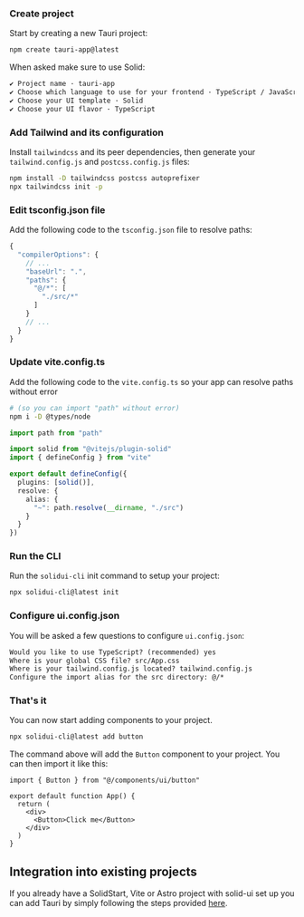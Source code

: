 
<MDXHeader title="Tauri" description="Install and configure Tauri." />

<Steps>

### Create project

Start by creating a new Tauri project:

```bash
npm create tauri-app@latest
```

When asked make sure to use Solid:

```txt showLineNumbers
✔ Project name · tauri-app
✔ Choose which language to use for your frontend · TypeScript / JavaScript
✔ Choose your UI template · Solid
✔ Choose your UI flavor · TypeScript
```

### Add Tailwind and its configuration

Install `tailwindcss` and its peer dependencies, then generate your `tailwind.config.js` and `postcss.config.js` files:

```bash
npm install -D tailwindcss postcss autoprefixer
npx tailwindcss init -p
```

### Edit tsconfig.json file

Add the following code to the `tsconfig.json` file to resolve paths:

```ts {4-9}
{
  "compilerOptions": {
    // ...
    "baseUrl": ".",
    "paths": {
      "@/*": [
        "./src/*"
      ]
    }
    // ...
  }
}
```

### Update vite.config.ts

Add the following code to the `vite.config.ts` so your app can resolve paths without error

```bash
# (so you can import "path" without error)
npm i -D @types/node
```

```ts
import path from "path"

import solid from "@vitejs/plugin-solid"
import { defineConfig } from "vite"

export default defineConfig({
  plugins: [solid()],
  resolve: {
    alias: {
      "~": path.resolve(__dirname, "./src")
    }
  }
})
```

### Run the CLI

Run the `solidui-cli` init command to setup your project:

```bash
npx solidui-cli@latest init
```

### Configure ui.config.json

You will be asked a few questions to configure `ui.config.json`:

```txt showLineNumbers
Would you like to use TypeScript? (recommended) yes
Where is your global CSS file? src/App.css
Where is your tailwind.config.js located? tailwind.config.js
Configure the import alias for the src directory: @/*
```

### That's it

You can now start adding components to your project.

```bash
npx solidui-cli@latest add button
```

The command above will add the `Button` component to your project. You can then import it like this:

```tsx {1,6} showLineNumbers
import { Button } from "@/components/ui/button"

export default function App() {
  return (
    <div>
      <Button>Click me</Button>
    </div>
  )
}
```

</Steps>

## Integration into existing projects

If you already have a SolidStart, Vite or Astro project with solid-ui set up you can add Tauri by simply following the steps provided [here](https://tauri.app/v1/guides/getting-started/setup/integrate/).

